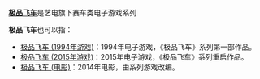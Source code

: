 {{noteTA
| G1=Games
}}

'''[[极品飞车|极品飞车]]'''是艺电旗下赛车类电子游戏系列

'''极品飞车'''也可以指：
* [[极品飞车_(1994年游戏)|极品飞车 (1994年游戏)]]：1994年电子游戏，《极品飞车》系列第一部作品。
* [[极品飞车_(2015年游戏)|极品飞车 (2015年游戏)]]：2015年电子游戏，《极品飞车》系列重启作品。
* [[极品飞车_(电影)|极品飞车 (电影)]]：2014年电影，由系列游戏改编。

{{disambig|Z|cat=四字作品消歧义}}